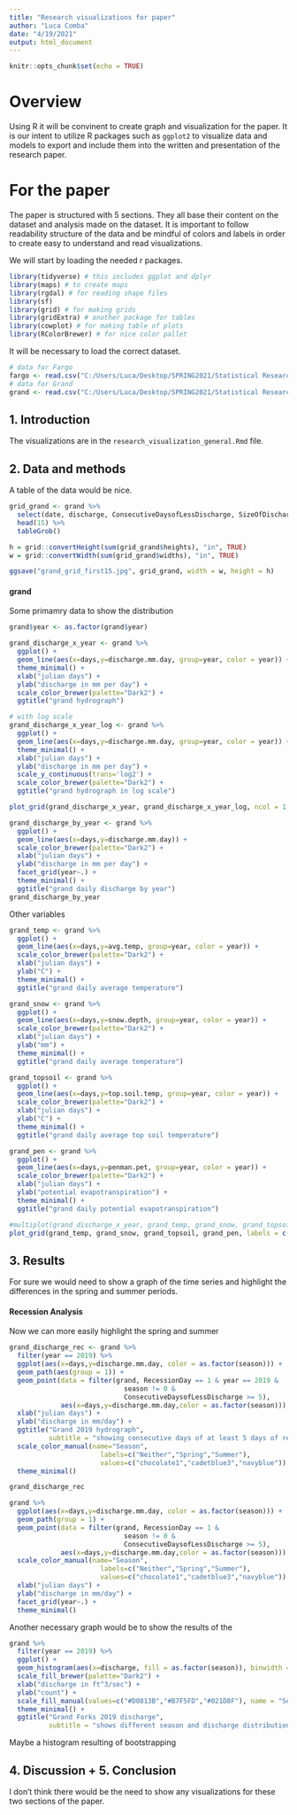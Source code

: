 ```yaml
---
title: "Research visualizations for paper"
author: "Luca Comba"
date: "4/19/2021"
output: html_document
---
```


```r
knitr::opts_chunk$set(echo = TRUE)
```

# Overview

Using R it will be convinent to create graph and visualization for the paper. It is our intent to utilize R packages such as `ggplot2` to visualize data and models to export and include them into the written and presentation of the research paper.

# For the paper

The paper is structured with 5 sections. They all base their content on the dataset and analysis made on the dataset. It is important to follow readability structure of the data and be mindful of colors and labels in order to create easy to understand and read visualizations.

We will start by loading the needed r packages.

```r
library(tidyverse) # this includes ggplot and dplyr
library(maps) # to create maps
library(rgdal) # for reading shape files
library(sf)
library(grid) # for making grids
library(gridExtra) # another package for tables
library(cowplot) # for making table of plots
library(RColorBrewer) # for nice color pallet
```

It will be necessary to load the correct dataset.

```r
# data for Fargo
fargo <- read.csv("C:/Users/Luca/Desktop/SPRING2021/Statistical Research/Correct Dataset/fargo_corrected_discharge.csv", encoding="UTF-8")
# data for Grand
grand <- read.csv("C:/Users/Luca/Desktop/SPRING2021/Statistical Research/Correct Dataset/grand_corrected_discharge.csv", encoding="UTF-8")
```

## 1. Introduction

The visualizations are in the `research_visualization_general.Rmd` file.

## 2. Data and methods

A table of the data would be nice.

```r
grid_grand <- grand %>%
  select(date, discharge, ConsecutiveDaysofLessDischarge, SizeOfDischargeByDay, Spring, Summer) %>% 
  head(15) %>%
  tableGrob()

h = grid::convertHeight(sum(grid_grand$heights), "in", TRUE)
w = grid::convertWidth(sum(grid_grand$widths), "in", TRUE)

ggsave("grand_grid_first15.jpg", grid_grand, width = w, height = h)

```

#### grand

Some primamry data to show the distribution

```r
grand$year <- as.factor(grand$year)

grand_discharge_x_year <- grand %>%
  ggplot() +
  geom_line(aes(x=days,y=discharge.mm.day, group=year, color = year)) +
  theme_minimal() +
  xlab("julian days") +
  ylab("discharge in mm per day") +
  scale_color_brewer(palette="Dark2") +
  ggtitle("grand hydrograph")

# with log scale
grand_discharge_x_year_log <- grand %>%
  ggplot() +
  geom_line(aes(x=days,y=discharge.mm.day, group=year, color = year)) +
  theme_minimal() +
  xlab("julian days") +
  ylab("discharge in mm per day") +
  scale_y_continuous(trans='log2') +
  scale_color_brewer(palette="Dark2") +
  ggtitle("grand hydrograph in log scale")

plot_grid(grand_discharge_x_year, grand_discharge_x_year_log, ncol = 1, align = "v")
```


```r
grand_discharge_by_year <- grand %>%
  ggplot() +
  geom_line(aes(x=days,y=discharge.mm.day)) +
  scale_color_brewer(palette="Dark2") +
  xlab("julian days") +
  ylab("discharge in mm per day") +
  facet_grid(year~.) +
  theme_minimal() +
  ggtitle("grand daily discharge by year")
grand_discharge_by_year
```

Other variables

```r
grand_temp <- grand %>%
  ggplot() + 
  geom_line(aes(x=days,y=avg.temp, group=year, color = year)) +
  scale_color_brewer(palette="Dark2") +
  xlab("julian days") +
  ylab("C") +
  theme_minimal() +
  ggtitle("grand daily average temperature")

grand_snow <- grand %>%
  ggplot() + 
  geom_line(aes(x=days,y=snow.depth, group=year, color = year)) +
  scale_color_brewer(palette="Dark2") +
  xlab("julian days") +
  ylab("mm") +
  theme_minimal() +
  ggtitle("grand daily average temperature")

grand_topsoil <- grand %>%
  ggplot() + 
  geom_line(aes(x=days,y=top.soil.temp, group=year, color = year)) +
  scale_color_brewer(palette="Dark2") +
  xlab("julian days") +
  ylab("C") +
  theme_minimal() +
  ggtitle("grand daily average top soil temperature")

grand_pen <- grand %>%
  ggplot() + 
  geom_line(aes(x=days,y=penman.pet, group=year, color = year)) +
  scale_color_brewer(palette="Dark2") +
  xlab("julian days") +
  ylab("potential evapotranspiration") +
  theme_minimal() +
  ggtitle("grand daily potential evapotranspiration")

#multiplot(grand_discharge_x_year, grand_temp, grand_snow, grand_topsoil, cols=2)
plot_grid(grand_temp, grand_snow, grand_topsoil, grand_pen, labels = c('A', 'B', 'C', 'D'), ncol = 1, align = "v", label_size = 12)
```

## 3. Results

For sure we would need to show a graph of the time series and highlight the differences in the spring and summer periods.

#### Recession Analysis

Now we can more easily highlight the spring and summer

```r
grand_discharge_rec <- grand %>% 
  filter(year == 2019) %>%
  ggplot(aes(x=days,y=discharge.mm.day, color = as.factor(season))) +
  geom_path(aes(group = 1)) +
  geom_point(data = filter(grand, RecessionDay == 1 & year == 2019 & 
                             season != 0 & 
                             ConsecutiveDaysofLessDischarge >= 5), 
             aes(x=days,y=discharge.mm.day,color = as.factor(season))) +
  xlab("julian days") +
  ylab("discharge in mm/day") +
  ggtitle("Grand 2019 hydrograph", 
          subtitle = "showing consecutive days of at least 5 days of recessions") +
  scale_color_manual(name="Season",
                       labels=c("Neither","Spring","Summer"),
                       values=c("chocolate1","cadetblue3","navyblue")) +
  theme_minimal()

grand_discharge_rec
```


```r

grand %>% 
  ggplot(aes(x=days,y=discharge.mm.day, color = as.factor(season))) +
  geom_path(group = 1) +
  geom_point(data = filter(grand, RecessionDay == 1 & 
                             season != 0 & 
                             ConsecutiveDaysofLessDischarge >= 5), 
             aes(x=days,y=discharge.mm.day,color = as.factor(season))) +
  scale_color_manual(name="Season",
                       labels=c("Neither","Spring","Summer"),
                       values=c("chocolate1","cadetblue3","navyblue")) +
  xlab("julian days") +
  ylab("discharge in mm/day") +
  facet_grid(year~.) +
  theme_minimal()

```

Another necessary graph would be to show the results of the 

```r
grand %>%
  filter(year == 2019) %>%
  ggplot() +
  geom_histogram(aes(x=discharge, fill = as.factor(season)), binwidth = 1000, position = "identity", alpha = 0.8) +
  scale_fill_brewer(palette="Dark2") +
  xlab("discharge in ft^3/sec") +
  ylab("count") +
  scale_fill_manual(values=c("#D0813B","#B7F5FD","#021D8F"), name = "Seasons",labels=c("Neither", "Spring", "Summer")) +
  theme_minimal() +
  ggtitle("Grand Forks 2019 discharge", 
          subtitle = "shows different season and discharge distribution")

```

Maybe a histogram resulting of bootstrapping



## 4. Discussion + 5. Conclusion

I don't think there would be the need to show any visualizations for these two sections of the paper.